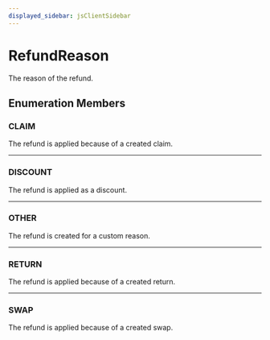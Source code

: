 ```yaml
---
displayed_sidebar: jsClientSidebar
---
```



# RefundReason

The reason of the refund.

## Enumeration Members

### CLAIM

The refund is applied because of a created claim.

___

### DISCOUNT

The refund is applied as a discount.

___

### OTHER

The refund is created for a custom reason.

___

### RETURN

The refund is applied because of a created return.

___

### SWAP

The refund is applied because of a created swap.
